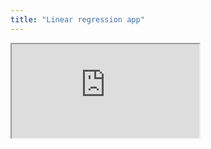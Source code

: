 ```yaml
---
title: "Linear regression app"
---
```


<iframe src = "https://edgar-treischl.shinyapps.io/olsapp/" class="shiny-app">
